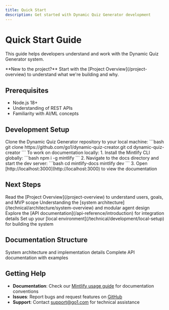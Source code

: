 ```yaml
---
title: Quick Start
description: Get started with Dynamic Quiz Generator development
---
```


# Quick Start Guide

This guide helps developers understand and work with the Dynamic Quiz Generator system.

<Callout type="info">
  **New to the project?** Start with the [Project Overview](/project-overview) to understand what we're building and why.
</Callout>

## Prerequisites

- Node.js 18+
- Understanding of REST APIs
- Familiarity with AI/ML concepts

## Development Setup

<AccordionGroup>
  <Accordion icon="github" title="Clone the repository">
    Clone the Dynamic Quiz Generator repository to your local machine:
    ```bash
    git clone https://github.com/go1/dynamic-quiz-creator.git
    cd dynamic-quiz-creator
    ```
  </Accordion>
  <Accordion icon="rectangle-terminal" title="Preview documentation changes">
    To work on documentation locally:
    1. Install the Mintlify CLI globally:
    ```bash
    npm i -g mintlify
    ```
    2. Navigate to the docs directory and start the dev server:
    ```bash
    cd mintlify-docs
    mintlify dev
    ```
    3. Open [http://localhost:3000](http://localhost:3000) to view the documentation
  </Accordion>
</AccordionGroup>

## Next Steps

<Steps>
  <Step title="Project Context">
    Read the [Project Overview](/project-overview) to understand users, goals, and MVP scope
  </Step>
  <Step title="Architecture Overview">
    Understanding the [system architecture](/technical/architecture/system-overview) and modular agent design
  </Step>
  <Step title="API Reference">
    Explore the [API documentation](/api-reference/introduction) for integration details
  </Step>
  <Step title="Development Setup">
    Set up your [local environment](/technical/development/local-setup) for building the system
  </Step>
</Steps>

## Documentation Structure

<CardGroup cols={2}>
  <Card title="Technical Docs" icon="cogs" href="/technical/architecture/system-overview">
    System architecture and implementation details
  </Card>
  <Card title="API Reference" icon="code" href="/api-reference/introduction">
    Complete API documentation with examples
  </Card>
</CardGroup>

## Getting Help

- **Documentation**: Check our [Mintlify usage guide](/docs/mintlify-usage-guide) for documentation conventions
- **Issues**: Report bugs and request features on [GitHub](https://github.com/go1/dynamic-quiz-creator)
- **Support**: Contact [support@go1.com](mailto:support@go1.com) for technical assistance